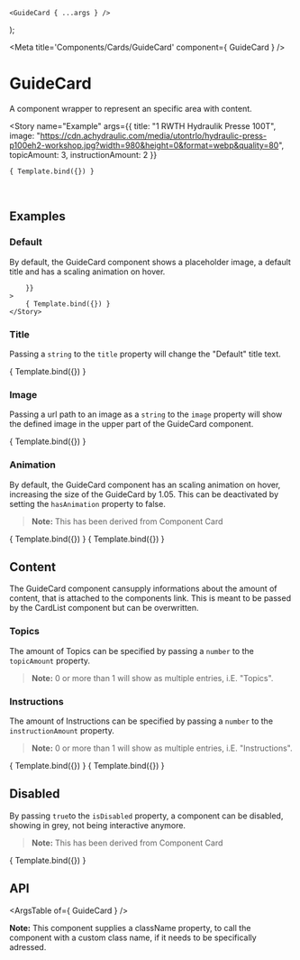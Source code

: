 
	<GuideCard { ...args } />
);

<Meta title='Components/Cards/GuideCard' component={ GuideCard } />

# GuideCard

A component wrapper to represent an specific area with content.

<Story
	name="Example"
	args={{
		title: "1 RWTH Hydraulik Presse 100T",
		image: "https://cdn.achydraulic.com/media/utontrlo/hydraulic-press-p100eh2-workshop.jpg?width=980&height=0&format=webp&quality=80",
		topicAmount: 3,
		instructionAmount: 2
	}}
>
	{ Template.bind({}) }
</Story>

<br />

## Examples

### Default

By default, the GuideCard component shows a placeholder image, a default title and has a scaling animation on hover.

<Canvas>
	<Story
		name="Default"
		args={{
			
		}}
	>
		{ Template.bind({}) }
	</Story>
</Canvas>

### Title

Passing a `string` to the `title` property will change the "Default" title text.

<Canvas>
	<Story
		name="Custom Title"
		args={{
			title: "1 RWTH Hydraulik Presse 100T"
		}}
	>
		{ Template.bind({}) }
	</Story>
</Canvas>

### Image

Passing a url path to an image as a `string` to the `image` property will show the defined image in the upper part of the GuideCard component.

<Canvas>
	<Story
		name="Custom Image"
		args={{
			title: "1 RWTH Hydraulik Presse 100T",
			image: "https://cdn.achydraulic.com/media/utontrlo/hydraulic-press-p100eh2-workshop.jpg?width=980&height=0&format=webp&quality=80"
		}}
	>
		{ Template.bind({}) }
	</Story>
</Canvas>

### Animation

By default, the GuideCard component has an scaling animation on hover, increasing the size of the GuideCard by 1.05. This can be deactivated by setting the `hasAnimation` property to false.

> **Note:** This has been derived from Component Card

<Canvas>
	<Story
		name="Hover Animation activated"
		args={{
			title: "1 RWTH Hydraulik Presse 100T",
			image: "https://cdn.achydraulic.com/media/utontrlo/hydraulic-press-p100eh2-workshop.jpg?width=980&height=0&format=webp&quality=80",
			hasAnimation: true
		}}
	>
		{ Template.bind({}) }
	</Story>
	<Story
		name="Hover Animation deactivated"
		args={{
			title: "1 RWTH Hydraulik Presse 100T",
			image: "https://cdn.achydraulic.com/media/utontrlo/hydraulic-press-p100eh2-workshop.jpg?width=980&height=0&format=webp&quality=80",
			hasAnimation: false
		}}
	>
		{ Template.bind({}) }
	</Story>
</Canvas>

## Content

The GuideCard component cansupply informations about the amount of content, that is attached to the components link. This is meant to be passed by the CardList component but can be overwritten.

### Topics

The amount of Topics can be specified by passing a `number` to the `topicAmount` property.

> **Note:** 0 or more than 1 will show as multiple entries, i.E. "Topics".

### Instructions

The amount of Instructions can be specified by passing a `number` to the `instructionAmount` property.

> **Note:** 0 or more than 1 will show as multiple entries, i.E. "Instructions".

<Canvas>
	<Story
		name="Single topic and instruction"
		args={{
			title: "1 RWTH Hydraulik Presse 100T",
			image: "https://cdn.achydraulic.com/media/utontrlo/hydraulic-press-p100eh2-workshop.jpg?width=980&height=0&format=webp&quality=80",
			topicAmount: 1,
			instructionAmount: 1
		}}
	>
		{ Template.bind({}) }
	</Story>
	<Story
		name="Multiple topics and instructions"
		args={{
			title: "1 RWTH Hydraulik Presse 100T",
			image: "https://cdn.achydraulic.com/media/utontrlo/hydraulic-press-p100eh2-workshop.jpg?width=980&height=0&format=webp&quality=80",
			topicAmount: 3,
			instructionAmount: 2
		}}
	>
		{ Template.bind({}) }
	</Story>
</Canvas>

## Disabled

By passing `true`to the `isDisabled` property, a component can be disabled, showing in grey, not being interactive anymore.

> **Note:** This has been derived from Component Card

<Canvas>
	<Story
		name="Disabled"
		args={{
			title: "1 RWTH Hydraulik Presse 100T",
			image: "https://cdn.achydraulic.com/media/utontrlo/hydraulic-press-p100eh2-workshop.jpg?width=980&height=0&format=webp&quality=80",
			isDisabled: true
		}}
	>
		{ Template.bind({}) }
	</Story>
</Canvas>

## API

<ArgsTable of={ GuideCard } />

**Note:** This component supplies a className property, to call the component with a custom class name, if it needs to be specifically adressed.
